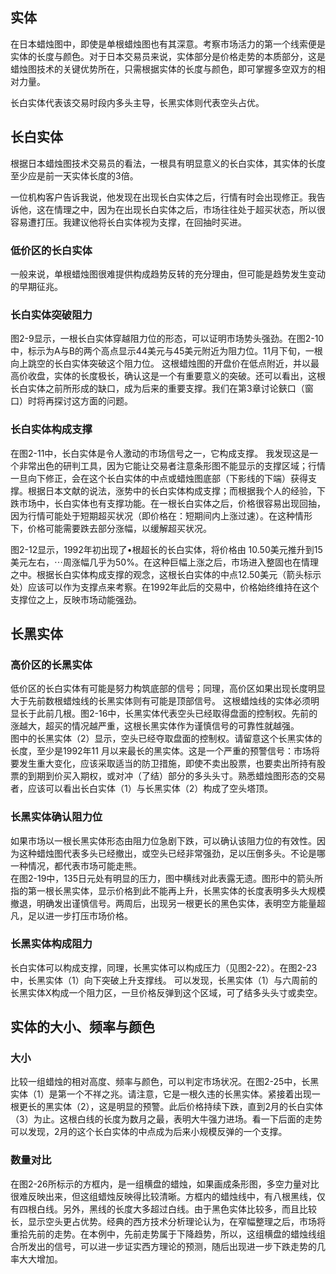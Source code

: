 
## 实体
在日本蜡烛图中，即使是单根蜡烛图也有其深意。考察市场活力的第一个线索便是实体的长度与颜色。对于日本交易员来说，实体部分是价格走势的本质部分，这是蜡烛图技术的关键优势所在，只需根据实体的长度与颜色，即可掌握多空双方的相对力量。

长白实体代表该交易时段内多头主导，长黑实体则代表空头占优。

## 长白实体
根据日本蜡烛图技术交易员的看法，一根具有明显意义的长白实体，其实体的长度至少应是前一天实体长度的3倍。

一位机构客户告诉我说，他发现在出现长白实体之后，行情有时会出现修正。我告诉他，这在情理之中，因为在出现长白实体之后，市场往往处于超买状态，所以很容易遭打压。我建议他将长白实体视为支撑，在回抽时买进。

### 低价区的长白实体
一般来说，单根蜡烛图很难提供构成趋势反转的充分理由，但可能是趋势发生变动的早期征兆。

### 长白实体突破阻力
图2-9显示，一根长白实体穿越阻力位的形态，可以证明市场势头强劲。在图2-10中，标示为A与B的两个高点显示44美元与45美元附近为阻力位。11月下旬，一根向上跳空的长白实体突破这个阻力位。
这根蜡烛图的开盘价在低点附近，并以最高价收盘，实体的长度极长，确认这是一个有重要意义的突破。还可以看出，这根长白实体之前所形成的缺口，成为后来的重要支撑。我们在第3章讨论鋏口（窗口）时将再探讨这方面的问题。

<ImageRender alt='test1' width='auto' height='auto' path='/candleNew/1-body4.png' />

### 长白实体构成支撑
在图2-11中，长白实体是令人激动的市场信号之一，它构成支撑。
我发现这是一个非常出色的研判工具，因为它能让交易者注意条形图不能显示的支撑区域；行情一旦向下修正，会在这个长白实体的中点或蜡烛图底部（下影线的下端）获得支撑。根据日本文献的说法，涨势中的长白实体构成支撑；而根据我个人的经验，下跌市场中，长白实体也有支撑功能。在一根长白实体之后，价格很容易出现回抽，因为行情可能处于短期超买状况（即价格在：短期间内上涨过速）。在这种情形下，价格可能需要跌去部分涨幅，以缓解超买状况。

图2-12显示，1992年初出现了•根超长的长白实体，将价格由
10.50美元推升到15美元左右，⋯周涨幅几乎为50%。在这种巨幅上涨之后，市场进入整固也在情理之中。根据长白实体构成支撑的观念，这根长白实体的中点12.50美元（箭头标示处）应该可以作为支撑点来考察。在1992年此后的交易中，价格始终维持在这个支撑位之上，反映市场动能强劲。

<ImageRender alt='test1' width='auto' height='auto' path='/candleNew/1-body5.png' />

## 长黑实体
### 高价区的长黑实体
低价区的长白实体有可能是努力构筑底部的信号；同理，高价区如果出现长度明显大于先前数根蜡烛线的长黑实体则有可能是顶部信号。
这根蜡烛线的实体必须明显长于此前几根。图2-16中，长黑实体代表空头已经取得盘面的控制权。先前的涨越大，超买的情况越严重，这根长黑实体作为谨慎信号的可靠性就越强。<br/>
图中的长黑实体（2）显示，空头已经夺取盘面的控制权。请留意这个长黑实体的长度，至少是1992年11 月以来最长的黑实体。这是一个严重的预警信号：市场将要发生重大变化，应该采取适当的防卫措施，即使不卖出股票，也要卖出所持有股票的到期到价买入期权，或对冲（了结）部分的多头头寸。熟悉蜡烛图形态的交易者，应该可以看出长白实体（1）与长黑实体（2）构成了空头塔顶。

<ImageRender alt='test1' width='auto' height='auto' path='/candleNew/1-body.png' />

### 长黑实体确认阻力位
如果市场以一根长黑实体形态由阻力位急剧下跌，可以确认该阻力位的有效性。因为这种蜡烛图代表多头已经撤出，或空头已经非常强劲，足以压倒多头。不论是哪一种情况，都代表市场可能走熊。<br/>
在图2-19中，135日元处有明显的压力，图中横线对此表露无遗。图形中的箭头所指的第一根长黑实体，显示价格到此不能再上升，长黑实体的长度表明多头大规模撤退，明确发出谨慎信号。两周后，出现另一根更长的黑色实体，表明空方能量超凡，足以进一步打压市场价格。

<ImageRender alt='test1' width='auto' height='auto' path='/candleNew/1-body2.png' />

### 长黑实体构成阻力
长白实体可以构成支撑，同理，长黑实体可以构成压力（见图2-22）。在图2-23中，长黑实体（1）向下突破上升支撑线。
可以发现，长黑实体（1）与六周前的长黑实体X构成一个阻力区，一旦价格反弹到这个区域，可了结多头头寸或卖空。
<ImageRender alt='test1' width='auto' height='auto' path='/candleNew/1-body3.png' />

## 实体的大小、频率与颜色
### 大小
比较一组蜡烛的相对高度、频率与颜色，可以判定市场状况。在图2-25中，长黑实体（1）是第一个不祥之兆。请注意，它是一根久违的长黑实体。紧接着出现一根更长的黑实体（2），这是明显的预警。此后价格持续下跌，直到2月的长白实体（3）为止。这根白线的长度为数月之最，表明大牛强力进场。看一下后面的走势可以发现，2月的这个长白实体的中点成为后来小规模反弹的一个支撑。

<ImageRender alt='test1' width='auto' height='auto' path='/candleNew/1-body6.png' />

### 数量对比
在图2-26所标示的方框内，是一组横盘的蜡烛，如果画成条形图，多空力量对比很难反映出来，但这组蜡烛反映得比较清晰。方框内的蜡烛线中，有八根黑线，仅有四根白线。另外，黑线的长度大多超过白线。由于黑色实体比较多，而且比较长，显示空头更占优势。经典的西方技术分析理论认为，在窄幅整理之后，市场将重拾先前的走势。在本例中，先前走势属于下降趋势，所以，这组横盘的蜡烛线组合所发出的信号，可以进一步证实西方理论的预测，随后出现进一步下跌走势的几率大大增加。

<ImageRender alt='test1' width='auto' height='auto' path='/candleNew/1-body7.png' />

